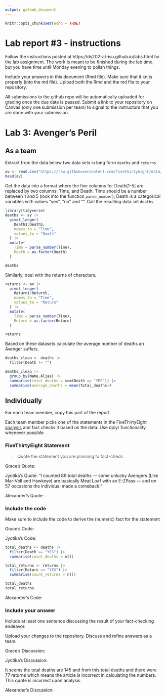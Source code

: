 ```yaml
---
output: github_document
---
```


<!-- README.md is generated from README.Rmd. Please edit the README.Rmd file -->


```r
knitr::opts_chunk$set(echo = TRUE)
```

# Lab report #3 - instructions

Follow the instructions posted at https://ds202-at-isu.github.io/labs.html for the lab assignment. The work is meant to be finished during the lab time, but you have time until Monday evening to polish things.

Include your answers in this document (Rmd file). Make sure that it knits properly (into the md file). Upload both the Rmd and the md file to your repository.  

All submissions to the github repo will be automatically uploaded for grading once the due date is passed.
Submit a link to your repository on Canvas (only one submission per team) to signal to the instructors that you are done with your submission.

# Lab 3: Avenger's Peril

## As a team

Extract from the data below two data sets in long form `deaths` and `returns`

```r
av <- read.csv("https://raw.githubusercontent.com/fivethirtyeight/data/master/avengers/avengers.csv", stringsAsFactors = FALSE)
head(av)
```

Get the data into a format where the five columns for Death[1-5] are replaced by two columns: Time, and Death. Time should be a number between 1 and 5 (look into the function `parse_number`); Death is a categorical variables with values "yes", "no" and "". Call the resulting data set `deaths`. 

```r
library(tidyverse)
deaths <- av |>
  pivot_longer(
    Death1:Death5,
    names_to = "Time",
    values_to = "Death"
  ) |>
  mutate(
    Time = parse_number(Time),
    Death = as.factor(Death)
  )

deaths
```

Similarly, deal with the returns of characters.
```r
returns <- av |>
  pivot_longer(
    Return1:Return5,
    names_to = "Time",
    values_to = "Return"
  ) |>
  mutate(
    Time = parse_number(Time),
    Return = as.factor(Return)
  )

returns
```

Based on these datasets calculate the average number of deaths an Avenger suffers. 
```r
deaths_clean <- deaths |> 
  filter(Death != "")

deaths_clean |> 
  group_by(Name.Alias) |> 
  summarise(total_deaths = sum(Death == "YES")) |> 
  summarise(average_deaths = mean(total_deaths))
```

## Individually

For each team member, copy this part of the report. 

Each team member picks one of the statements in the FiveThirtyEight [analysis](https://fivethirtyeight.com/features/avengers-death-comics-age-of-ultron/) and fact checks it based on the data. Use dplyr functionality whenever possible.

### FiveThirtyEight Statement

> Quote the statement you are planning to fact-check.

Grace's Quote:

Jyotika's Quote: "I counted 89 total deaths — some unlucky Avengers (Like Mar-Vell and Hawkeye) are basically Meat Loaf with an E-ZPass — and on 57 occasions the individual made a comeback."

Alexander's Quote:

### Include the code

Make sure to include the code to derive the (numeric) fact for the statement

Grace's Code:

Jyotika's Code:
```r
total_deaths <- deaths |> 
  filter(Death == "YES") |> 
  summarise(count_deaths = n())

total_returns <- returns |> 
  filter(Return == "YES") |> 
  summarise(count_returns = n())

total_deaths
total_returns
```

Alexander's Code:

### Include your answer

Include at least one sentence discussing the result of your fact-checking endeavor.

Upload your changes to the repository. Discuss and refine answers as a team.

Grace's Discussion:

Jyotika's Discussion: 

It seems the total deaths are 145 and from this total deaths and there were 77 returns which means the article is incorrect in calculating the numbers. This quote is incorrect upon analysis.

Alexander's Discussion:


